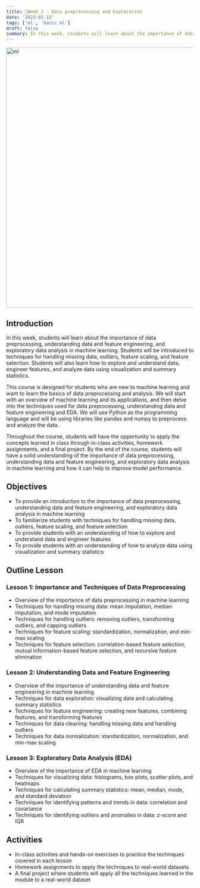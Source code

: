 ```yaml
---
title: 📘Week 2 - Data preprocessing and Exploration
date: '2023-01-12'
tags: ['ml', 'basic ml']
draft: false
summary: In this week, students will learn about the importance of data preprocessing, understanding data and feature engineering, and exploratory data analysis in machine learning.
---
```


<div className="grid place-items-center">
  <img
    className="inline rounded-lg"
    src="https://static.wixstatic.com/media/245711_98f7e169308a47bbb04465e3afb25abb~mv2.gif"
    alt="ml"
    width="700"
    height="700"
  />
</div>

## Introduction

In this week, students will learn about the importance of data preprocessing, understanding data and feature engineering, and exploratory data analysis in machine learning. Students will be introduced to techniques for handling missing data, outliers, feature scaling, and feature selection. Students will also learn how to explore and understand data, engineer features, and analyze data using visualization and summary statistics.

This course is designed for students who are new to machine learning and want to learn the basics of data preprocessing and analysis. We will start with an overview of machine learning and its applications, and then delve into the techniques used for data preprocessing, understanding data and feature engineering and EDA. We will use Python as the programming language and will be using libraries like pandas and numpy to preprocess and analyze the data.

Throughout the course, students will have the opportunity to apply the concepts learned in class through in-class activities, homework assignments, and a final project. By the end of the course, students will have a solid understanding of the importance of data preprocessing, understanding data and feature engineering, and exploratory data analysis in machine learning and how it can help to improve model performance.

## Objectives

- To provide an introduction to the importance of data preprocessing, understanding data and feature engineering, and exploratory data analysis in machine learning
- To familiarize students with techniques for handling missing data, outliers, feature scaling, and feature selection
- To provide students with an understanding of how to explore and understand data and engineer features
- To provide students with an understanding of how to analyze data using visualization and summary statistics

## Outline Lesson

### Lesson 1: Importance and Techniques of Data Preprocessing

- Overview of the importance of data preprocessing in machine learning
- Techniques for handling missing data: mean imputation, median imputation, and mode imputation
- Techniques for handling outliers: removing outliers, transforming outliers, and capping outliers
- Techniques for feature scaling: standardization, normalization, and min-max scaling
- Techniques for feature selection: correlation-based feature selection, mutual information-based feature selection, and recursive feature elimination

### Lesson 2: Understanding Data and Feature Engineering

- Overview of the importance of understanding data and feature engineering in machine learning
- Techniques for data exploration: visualizing data and calculating summary statistics
- Techniques for feature engineering: creating new features, combining features, and transforming features
- Techniques for data cleaning: handling missing data and handling outliers
- Techniques for data normalization: standardization, normalization, and min-max scaling

### Lesson 3: Exploratory Data Analysis (EDA)

- Overview of the importance of EDA in machine learning
- Techniques for visualizing data: histograms, box plots, scatter plots, and heatmaps
- Techniques for calculating summary statistics: mean, median, mode, and standard deviation
- Techniques for identifying patterns and trends in data: correlation and covariance
- Techniques for identifying outliers and anomalies in data: z-score and IQR

## Activities

- In-class activities and hands-on exercises to practice the techniques covered in each lesson
- Homework assignments to apply the techniques to real-world datasets
- A final project where students will apply all the techniques learned in the module to a real-world dataset